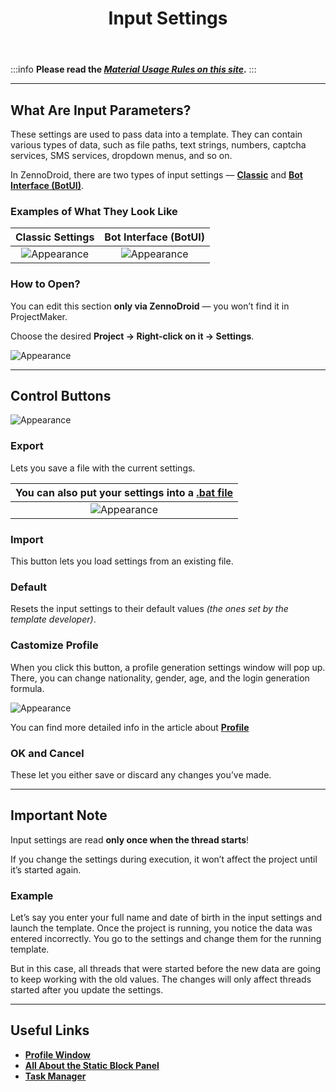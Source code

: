 ﻿---
sidebar_position: 4
title: Input Settings
description: Input parameters for projects.
---
:::info **Please read the [*Material Usage Rules on this site*](../Disclaimer).**
:::
_______________________________________________
## What Are Input Parameters?
These settings are used to pass data into a template. They can contain various types of data, such as file paths, text strings, numbers, captcha services, SMS services, dropdown menus, and so on.

In ZennoDroid, there are two types of input settings — [**Classic**](../Project%20Editor/Project/InputSetting) and [**Bot Interface (BotUI)**](../Project%20Editor/Project/BotInterface).

### Examples of What They Look Like
| Classic Settings    | Bot Interface (BotUI) |
| :--------: | :-------: |
| ![Appearance](./assets/Entry_Setting/Entry_Setting_pic1.png)  | ![Appearance](./assets/Entry_Setting/Entry_Setting_pic2.png)    |

### How to Open?
You can edit this section **only via ZennoDroid** — you won’t find it in ProjectMaker.

Choose the desired **Project → Right-click on it → Settings**.

![Appearance](./assets/Entry_Setting/Entry_Setting_pic3.png)
_______________________________________________
## Control Buttons
![Appearance](./assets/Entry_Setting/Entry_Setting_pic4.png)

### Export
Lets you save a file with the current settings.

| You can also put your settings into a [**.bat file**](../Execution/BatFile)    | 
| :--------: | 
| ![Appearance](./assets/Entry_Setting/Entry_Setting_pic5.png)  |  

### Import
This button lets you load settings from an existing file.

### Default
Resets the input settings to their default values *(the ones set by the template developer)*.

### Castomize Profile
When you click this button, a profile generation settings window will pop up. There, you can change nationality, gender, age, and the login generation formula.

![Appearance](./assets/Entry_Setting/Entry_Setting_pic6.png)

You can find more detailed info in the article about [**Profile**](../Project%20Editor/Static%20Block%20Panel/Profile)

### OK and Cancel
These let you either save or discard any changes you’ve made.
_______________________________________________
## Important Note
Input settings are read **only once when the thread starts**!

If you change the settings during execution, it won’t affect the project until it’s started again.

### Example
Let’s say you enter your full name and date of birth in the input settings and launch the template. Once the project is running, you notice the data was entered incorrectly. You go to the settings and change them for the running template.

But in this case, all threads that were started before the new data are going to keep working with the old values. The changes will only affect threads started after you update the settings.
_______________________________________________  
## Useful Links   
- [**Profile Window**](../pm/Interface/Work_with_Profile)  
- [**All About the Static Block Panel**](../category/панель-статических-блоков)  
- [**Task Manager**](../get-started/Task_Manager)